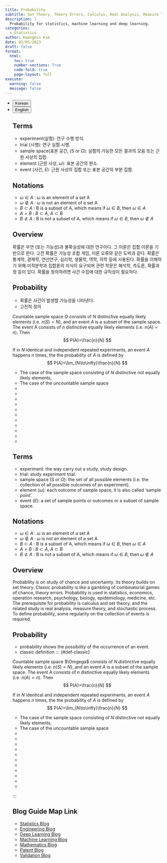 ```yaml
---
title: Probability
subtitle: Set Thoery, Theory Errors, Calculus, Real Analysis, Measure Thoery
description: | 
  Probability for statistics, machine learning and deep learning.
categories:
  - Statistics
author: Kwangmin Kim
date: 02/05/2023
draft: false
format: 
  html:
    toc: true
    number-sections: True
    code-fold: true
    page-layout: full
execute: 
  warning: false
  message: false
---
```


<ul class="nav nav-pills" id="language-tab" role="tablist">
  <li class="nav-item" role="presentation">
    <button class="nav-link active" id="Korean-tab" data-bs-toggle="tab" data-bs-target="#Korean" type="button" role="tab" aria-controls="Korean" aria-selected="true">Korean</button>
  </li>
  <li class="nav-item" role="presentation">
    <button class="nav-link" id="English-tab" data-bs-toggle="tab" data-bs-target="#English" type="button" role="tab" aria-controls="knitr" aria-selected="false">English</button>
  </li>

<div class="tab-content" id="language-tabcontent">

<div class="tab-pane fade  show active" id="Korean" role="tabpanel" aria-labelledby="Korean-tab">

::: {#Korean .tab-pane .fade .show .active role="tabpanel" aria-labelledby="Korean-tab"}


## Terms

* experiment(실험): 연구 수행 방식.
* trial (시행): 연구 실험 시행.
* sample space(표본 공간, ($\text{S or } \Omega$): 실험의 가능한 모든 결과의 모음 또는 근원 사상의 집합.
* element (근원 사상, $\omega$): 표본 공간의 원소.
* event (사건, $E$): 근원 사상의 집합 또는 표본 공간의 부분 집합.

## Notations

* $\omega \in A$ : $\omega$ is an element of a set A
* $\omega \not\in A$ : $\omega$ is not an element of a set A
* $B \subset A$ : B is a subset of A, which means if $\omega \in B$, then $\omega \in A$
* $A = B$ : $B \subset A$, $A \subset B$
* $B \not\subset A$ : B is not a subset of A, which means if $\omega \in B$, then $\omega \not\in A$

## Overview

확률은 우연 (또는 가능성)과 불확실성에 대한 연구이다. 그 이론은 집합 이론을 기반으로 한다. 고전 확률은 가능성 조합 게임, 이론 오류와 같은 도박과 같다. 확률은 통계학, 경제학, 연산연구, 심리학, 생물학, 역학, 의학 등에 사용된다. 확률을 이해하기 위해 미적분학과 집합론의 지식이 요구되며 관련 학문은 ​​해석학, 측도론, 확률과정 등이 있다. 확률을 정의하려면 사건 수집에 대한 규칙성이 필요하다.

## Probability

* 확률은 사건이 발생할 가능성을 나타낸다.
* 고전적 정의

::: {#def-classic}

Countable sample space $\Omega$ consists of $N$ distinctive equally likely elements (i.e. $n(S)=N$), and an event $A$ is a subset of the sample space. The event A consists of $n$ distinctive equally likely elements (i.e. $n(A)=n$). Then 
$$
P(A)=\frac{n}{N}
$$

:::

::: {#thm-classic}

If in $N$ identical and independent repeated experiments, an event $A$ happens $n$ times, the the probability of $A$ is defined by
$$
P(A)=\lim_{N\to\infty}\frac{n}{N}
$$

:::

* The case of the sample space consisting of $N$ distinctive not equally likely elements,
* The case of the uncountable sample space 
*
*
*
*
*
*
*
*
*
*
*
:::
</div>

<div class="tab-pane fade" id="English" role="tabpanel" aria-labelledby="English-tab">

::: {#English .tab-pane .fade role="tabpanel" aria-labelledby="English-tab"}

## Terms

* experiment: the way carry out a study, study design.
* trial: study experiment trial.
* sample space ($\text{S or } \Omega$): the set of all possible elements (i.e. the collection of all possible outcomes of an experiment).
* element ($\omega$): each outcome of sample space, it is also called 'sample point'.
* event ($E$): a set of sample points or outcomes or a subset of sample space.

## Notations

* $\omega \in A$ : $\omega$ is an element of a set A
* $\omega \not\in A$ : $\omega$ is not an element of a set A
* $B \subset A$ : B is a subset of A, which means if $\omega \in B$, then $\omega \in A$
* $A = B$ : $B \subset A$, $A \subset B$
* $B \not\subset A$ : B is not a subset of A, which means if $\omega \in B$, then $\omega \not\in A$

## Overview

Probability is on study of chance and uncertainty. Its theory builds on set theory. Classic probability is like a gambling of combinatorial games of chance, theory errors. Probability is used in statistics, economics, operation research, psychology, biology, epidemiology, medicine, etc. The prerequisite for probability is calculus and set theory, and the related study is real analysis, measure theory, and stochastic process. To define probability, some regularity on the collection of events is required. 


## Probability

* probability shows the possibility of the occurrence of an event.
* classic definition
::: {#def-classic}

Countable sample space $\Omgega$ consists of $N$ distinctive equally likely elements (i.e. $n(S)=N$), and an event $A$ is a subset of the sample space. The event A consists of $n$ distinctive equally likely elements (i.e. $n(A)=n$). Then 
$$
P(A)=\frac{n}{N}
$$

:::

::: {#thm-classic}

If in $N$ identical and independent repeated experiments, an event $A$ happens $n$ times, the the probability of $A$ is defined by
$$
P(A)=\lim_{N\to\infty}\frac{n}{N}
$$

:::

* The case of the sample space consisting of $N$ distinctive not equally likely elements,
* The case of the uncountable sample space 
*
*
*
*
*
*
*
*
*
*
*

:::


</div>



## Blog Guide Map Link

* [Statistics Blog](../guide_map/index.qmd)
* [Engineering Blog](../../Engineering/guide_map/index.qmd)
* [Deep Learning Blog](../../DL/guide_map/index.qmd)
* [Machine Learning Blog](../../ML/guide_map/index.qmd)
* [Mathematics Blog](../../Mathmatics/guide_map/index.qmd)
* [Patent Blog](../../Patent/guide_map/index.qmd)
* [Validation Blog](../../Validation/guide_map/index.qmd)



